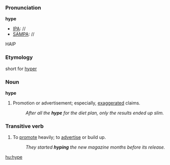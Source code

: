 ===Pronunciation===

'''hype'''
*[[IPA]]: //
*[[SAMPA]]: //
HAIP
===Etymology===

short for [[hyper]]

=== Noun ===
'''hype'''
#Promotion or advertisement; especially, [[exaggerated]] claims.
#:''After all the '''hype''' for the diet plan, only the results ended up slim.''

===Transitive verb===
#To [[promote]] heavily; to [[advertise]] or build up.
#:''They started '''hyping''' the new magazine months before its release.''

[[hu:hype]]